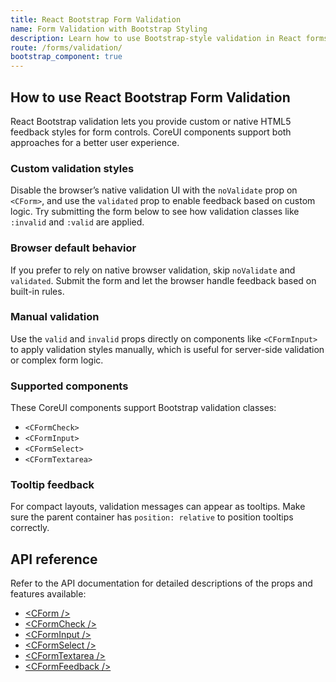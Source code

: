 ```yaml
---
title: React Bootstrap Form Validation
name: Form Validation with Bootstrap Styling
description: Learn how to use Bootstrap-style validation in React forms using CoreUI components. Show validation messages, use custom styles, and support native browser behavior.
route: /forms/validation/
bootstrap_component: true
---
```


## How to use React Bootstrap Form Validation

React Bootstrap validation lets you provide custom or native HTML5 feedback styles for form controls. CoreUI components support both approaches for a better user experience.

### Custom validation styles

Disable the browser’s native validation UI with the `noValidate` prop on `<CForm>`, and use the `validated` prop to enable feedback based on custom logic. Try submitting the form below to see how validation classes like `:invalid` and `:valid` are applied.

<ExampleSnippet className="theme-bootstrap" component="ValidationExample" componentName="React Bootstrap Form Validation" />

### Browser default behavior

If you prefer to rely on native browser validation, skip `noValidate` and `validated`. Submit the form and let the browser handle feedback based on built-in rules.

<ExampleSnippet className="theme-bootstrap" component="ValidationBrowserDefaultsExample" componentName="React Bootstrap Form Validation" />

### Manual validation

Use the `valid` and `invalid` props directly on components like `<CFormInput>` to apply validation styles manually, which is useful for server-side validation or complex form logic.

<ExampleSnippet className="theme-bootstrap" component="ValidationCustomExample" componentName="React Bootstrap Form Validation" />

### Supported components

These CoreUI components support Bootstrap validation classes:

- `<CFormCheck>`
- `<CFormInput>`
- `<CFormSelect>`
- `<CFormTextarea>`

<ExampleSnippet className="theme-bootstrap" component="ValidationSupportedElementsExample" componentName="React Bootstrap Form Validation" />

### Tooltip feedback

For compact layouts, validation messages can appear as tooltips. Make sure the parent container has `position: relative` to position tooltips correctly.

<ExampleSnippet className="theme-bootstrap" component="ValidationTooltipsExample" componentName="React Bootstrap Form Validation" />

## API reference

Refer to the API documentation for detailed descriptions of the props and features available:

- [&lt;CForm /&gt;](../api/#cform)
- [&lt;CFormCheck /&gt;](../api/#cformcheck)
- [&lt;CFormInput /&gt;](../api/#cforminput)
- [&lt;CFormSelect /&gt;](../api/#cformselect)
- [&lt;CFormTextarea /&gt;](../api/#cformtextarea)
- [&lt;CFormFeedback /&gt;](../api/#cformfeedback)
